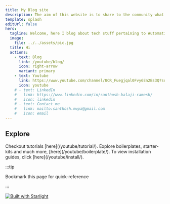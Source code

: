 ```yaml
---
title: My Blog site
description: The aim of this website is to share to the community what I have learned during the past years
template: splash
editUrl: false
hero:
  tagline: Welcome, here I blog about tech stuff pertaining to Automation and IT fields. This site serves as a companion website of my youtube channel
  image:
    file: ../../assets/pic.jpg
  title: Hi
  actions:
    - text: Blog
      link: /youtube/blog/
      icon: right-arrow
      variant: primary
    - text: Youtube
      link: https://www.youtube.com/channel/UCR_Fuegjqal0Fvy6En2Bs3Q?sub_confirmation=1
      icon: youtube
    # - text: LinkedIn
    #   link: https://www.linkedin.com/in/santhosh-balaji-ramesh/
    #   icon: linkedin
    # - text: Contact me
    #   link: mailto:santhosh.mwpa@gmail.com
    #   icon: email
---
```



## Explore

<CardGrid>
  <Card title="Tutorials" icon="rocket" >
		Checkout tutorials [here](/youtube/tutorial/).
	</Card>
  <Card title="Boilerplates" icon="document" >
		Explore boilerplates, starter-kits and much more, [here](/youtube/boilerplate/).
	</Card>
  <Card title="Installations" icon="setting" >
		To view installation guides, click [here](/youtube/install/).
	</Card>
</CardGrid>

:::tip

Bookmark this page for quick-reference

:::

[![Built with Starlight](https://astro.badg.es/v2/built-with-starlight/tiny.svg)](https://starlight.astro.build)
